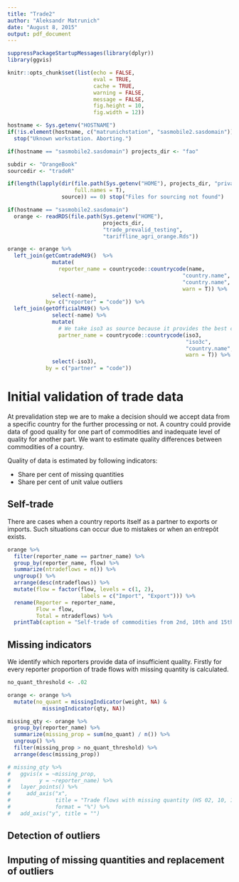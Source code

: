 ```yaml
---
title: "Trade2"
author: "Aleksandr Matrunich"
date: "August 8, 2015"
output: pdf_document
---
```


```r
suppressPackageStartupMessages(library(dplyr))
library(ggvis)

knitr::opts_chunk$set(list(echo = FALSE,
                           eval = TRUE,
                           cache = TRUE,
                           warning = FALSE,
                           message = FALSE,
                           fig.height = 10,
                           fig.width = 12))

hostname <- Sys.getenv("HOSTNAME")
if(!is.element(hostname, c("matrunichstation", "sasmobile2.sasdomain"))) 
  stop("Uknown workstation. Aborting.")

if(hostname == "sasmobile2.sasdomain") projects_dir <- "fao"

subdir <- "OrangeBook"
sourcedir <- "tradeR"

if(length(lapply(dir(file.path(Sys.getenv("HOME"), projects_dir, "privateFAO", subdir, sourcedir), 
                     full.names = T), 
                 source)) == 0) stop("Files for sourcing not found")

if(hostname == "sasmobile2.sasdomain") 
  orange <- readRDS(file.path(Sys.getenv("HOME"), 
                              projects_dir, 
                              "trade_prevalid_testing",
                              "tariffline_agri_orange.Rds"))

orange <- orange %>% 
  left_join(getComtradeM49()  %>%
              mutate(
                reporter_name = countrycode::countrycode(name,
                                                       "country.name",
                                                       "country.name",
                                                       warn = T)) %>% 
              select(-name),
            by= c("reporter" = "code")) %>% 
  left_join(getOfficialM49() %>% 
              select(-name) %>% 
              mutate(
                # We take iso3 as source because it provides the best cover (only 2 NA)
                partner_name = countrycode::countrycode(iso3,
                                                        "iso3c",
                                                        "country.name",
                                                        warn = T)) %>% 
              select(-iso3),
            by = c("partner" = "code"))
```

# Initial validation of trade data

At prevalidation step we are to make a decision should we accept data from a specific country for the further processing or not. A country could provide data of good quality for one part of commodities and inadequate level of quality for another part. We want to estimate quality differences between commodities of a country.

Quality of data is estimated by following indicators:

* Share per cent of missing quantities
* Share per cent of unit value outliers


## Self-trade

There are cases when a country reports itself as a partner to exports or imports. Such situations can occur due to mistakes or when an entrepôt exists.

```r
orange %>% 
  filter(reporter_name == partner_name) %>% 
  group_by(reporter_name, flow) %>% 
  summarize(ntradeflows = n()) %>% 
  ungroup() %>% 
  arrange(desc(ntradeflows)) %>% 
  mutate(flow = factor(flow, levels = c(1, 2), 
                       labels = c("Import", "Export"))) %>% 
  rename(Reporter = reporter_name, 
         Flow = flow, 
         Total = ntradeflows) %>% 
  printTab(caption = "Self-trade of commodities from 2nd, 10th and 15th HS chapters in 2011")
```

## Missing indicators

We identify which reporters provide data of insufficient quality. Firstly for every reporter proportion of trade flows with missing quantity is calculated. 

```r
no_quant_threshold <- .02

orange <- orange %>% 
  mutate(no_quant = missingIndicator(weight, NA) &
           missingIndicator(qty, NA))  

missing_qty <- orange %>% 
  group_by(reporter_name) %>% 
  summarize(missing_prop = sum(no_quant) / n()) %>% 
  ungroup() %>% 
  filter(missing_prop > no_quant_threshold) %>% 
  arrange(desc(missing_prop))

# missing_qty %>% 
#   ggvis(x = ~missing_prop,
#         y = ~reporter_name) %>% 
#   layer_points() %>% 
#     add_axis("x", 
#              title = "Trade flows with missing quantity (HS 02, 10, 15)",
#              format = "%") %>% 
#   add_axis("y", title = "") 
```


## Detection of outliers

## Imputing of missing quantities and replacement of outliers